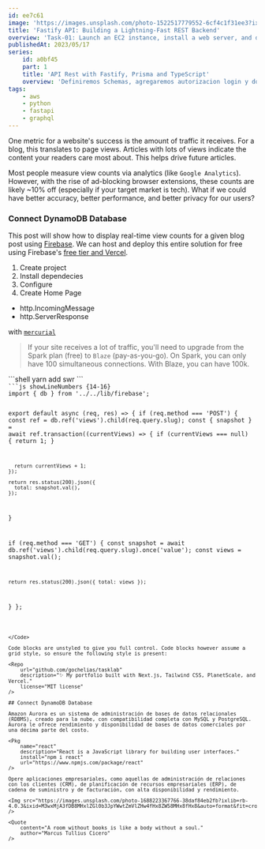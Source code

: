 ```yaml
---
id: ee7c61
image: 'https://images.unsplash.com/photo-1522517779552-6cf4c1f31ee3?ixlib=rb-4.0.3&ixid=MnwxMjA3fDB8MHxwaG90by1wYWdlfHx8fGVufDB8fHx8&auto=format&fit=crop&w=1920&h=1080&q=80'
title: 'Fastify API: Building a Lightning-Fast REST Backend'
overview: 'Task-01: Launch an EC2 instance, install a web server, and deploy a simple web application Launch an EC2'
publishedAt: 2023/05/17
series:
    id: a0bf45
    part: 1
    title: 'API Rest with Fastify, Prisma and TypeScript'
    overview: 'Definiremos Schemas, agregaremos autorizacion login y documentacion'
tags:
    - aws
    - python
    - fastapi
    - graphql
---
```


One metric for a website's success is the amount of traffic it receives. For a blog, this translates to page views. Articles with lots of views indicate the content your readers care most about. This helps drive future articles.

Most people measure view counts via analytics (like `Google Analytics`). However, with the rise of ad-blocking browser extensions, these counts are likely ~10% off (especially if your target market is tech). What if we could have better accuracy, better performance, and better privacy for our users?

### Connect DynamoDB Database

This post will show how to display real-time view counts for a given blog post using [Firebase](https://firebase.google.com/docs/database). We can host and deploy this entire solution for free using Firebase's [free tier and Vercel](https://firebase.google.com/pricing/).

1.  Create project
1.  Install dependecies
1.  Configure
1.  Create Home Page

-   http.IncomingMessage
-   http.ServerResponse

with [`mercurial`](https://tailwindcss.com/docs/word-break)

> If your site receives a lot of traffic, you'll need to upgrade from the Spark plan (free) to `Blaze` (pay-as-you-go). On Spark, you can only have 100 simultaneous connections. With Blaze, you can have 100k.

<Cmd>
```shell
yarn add swr
```

</Cmd>

<Code filename="[slug].js" icon="javascript">
```js showLineNumbers {14-16}
import { db } from '../../lib/firebase';
 
export default async (req, res) => {
  if (req.method === 'POST') {
    const ref = db.ref('views').child(req.query.slug);
    const { snapshot } = await ref.transaction((currentViews) => {
      if (currentViews === null) {
        return 1;
      }
 
      return currentViews + 1;
    });
 
    return res.status(200).json({
      total: snapshot.val(),
    });
  }
 
  if (req.method === 'GET') {
    const snapshot = await db.ref('views').child(req.query.slug).once('value');
    const views = snapshot.val();
 
    return res.status(200).json({ total: views });
  }
};
```

</Code>

Code blocks are unstyled to give you full control. Code blocks however assume a grid style, so ensure the following style is present:

<Repo
	url="github.com/gochelias/tasklab"
	description="✨ My portfolio built with Next.js, Tailwind CSS, PlanetScale, and Vercel."
	license="MIT license"
/>

## Connect DynamoDB Database

Amazon Aurora es un sistema de administración de bases de datos relacionales (RDBMS), creado para la nube, con compatibilidad completa con MySQL y PostgreSQL. Aurora le ofrece rendimiento y disponibilidad de bases de datos comerciales por una décima parte del costo.

<Pkg
	name="react"
	description="React is a JavaScript library for building user interfaces."
	install="npm i react"
	url="https://www.npmjs.com/package/react"
/>

Opere aplicaciones empresariales, como aquellas de administración de relaciones con los clientes (CRM), de planificación de recursos empresariales (ERP), de cadena de suministro y de facturación, con alta disponibilidad y rendimiento.

<Img src="https://images.unsplash.com/photo-1688223367766-38daf84eb2fb?ixlib=rb-4.0.3&ixid=M3wxMjA3fDB8MHxlZGl0b3JpYWwtZmVlZHw4fHx8ZW58MHx8fHx8&auto=format&fit=crop&w=1080&q=60" />

<Quote
	content="A room without books is like a body without a soul."
	author="Marcus Tullius Cicero"
/>
